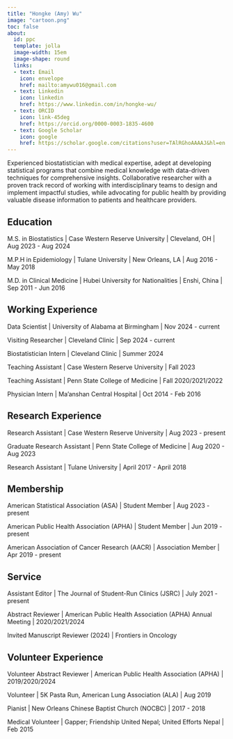 ---
title: "Hongke (Amy) Wu"
image: "cartoon.png"
toc: false
about:
  id: ppc
  template: jolla
  image-width: 15em
  image-shape: round
  links:
  - text: Email
    icon: envelope
    href: mailto:amywu016@gmail.com
  - text: Linkedin
    icon: linkedin
    href: https://www.linkedin.com/in/hongke-wu/
  - text: ORCID
    icon: link-45deg
    href: https://orcid.org/0000-0003-1835-4600
  - text: Google Scholar
    icon: google
    href: https://scholar.google.com/citations?user=TAlRGhoAAAAJ&hl=en
---

::: {#ppc}

Experienced biostatistician with medical expertise, adept at developing statistical programs that combine medical knowledge with data-driven techniques for comprehensive insights. Collaborative researcher with a proven track record of working with interdisciplinary teams to design and implement impactful studies, while advocating for public health by providing valuable disease information to patients and healthcare providers.

## Education

M.S. in Biostatistics \| Case Western Reserve University \| Cleveland, OH \| Aug 2023 - Aug 2024

M.P.H in Epidemiology \| Tulane University \| New Orleans, LA \| Aug 2016 - May 2018

M.D. in Clinical Medicine \| Hubei University for Nationalities \| Enshi, China \| Sep 2011 - Jun 2016

## Working Experience

Data Scientist \| University of Alabama at Birmingham \| Nov 2024 - current

Visiting Researcher \| Cleveland Clinic \| Sep 2024 - current

Biostatistician Intern \| Cleveland Clinic \| Summer 2024

Teaching Assistant \| Case Western Reserve University \| Fall 2023

Teaching Assistant \| Penn State College of Medicine \| Fall 2020/2021/2022

Physician Intern \| Ma'anshan Central Hospital \| Oct 2014 - Feb 2016

## Research Experience

Research Assistant \| Case Western Reserve University \| Aug 2023 - present

Graduate Research Assistant \| Penn State College of Medicine \| Aug 2020 - Aug 2023

Research Assistant \| Tulane University \| April 2017 - April 2018

## Membership

American Statistical Association (ASA) \| Student Member \| Aug 2023 - present

American Public Health Association (APHA) \| Student Member \| Jun 2019 - present

American Association of Cancer Research (AACR) \| Association Member \| Apr 2019 - present

## Service

Assistant Editor \| The Journal of Student-Run Clinics (JSRC) \| July 2021 - present

Abstract Reviewer \| American Public Health Association (APHA) Annual Meeting \| 2020/2021/2024 

Invited Manuscript Reviewer (2024) \| Frontiers in Oncology

## Volunteer Experience

Volunteer Abstract Reviewer \| American Public Health Association (APHA) \| 2019/2020/2024

Volunteer \| 5K Pasta Run, American Lung Association (ALA) \| Aug 2019

Pianist \| New Orleans Chinese Baptist Church (NOCBC) \| 2017 - 2018

Medical Volunteer \| Gapper; Friendship United Nepal; United Efforts Nepal \| Feb 2015

:::
